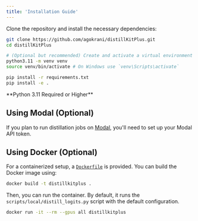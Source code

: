 ```yaml
---
title: 'Installation Guide'
---
```

Clone the repository and install the necessary dependencies:

```bash
git clone https://github.com/agokrani/distillKitPlus.git
cd distillKitPlus

# (Optional but recommended) Create and activate a virtual environment
python3.11 -m venv venv
source venv/bin/activate # On Windows use `venv\Scripts\activate`

pip install -r requirements.txt
pip install -e .  
```
<Note>
  **Python 3.11 Required or Higher**
</Note>


## Using Modal (Optional)

If you plan to run distillation jobs on [Modal](https://modal.com/), you'll need to set up your Modal API token.

## Using Docker (Optional)

For a containerized setup, a [`Dockerfile`](https://github.com/agokrani/distillKitPlus/blob/main/Dockerfile) is provided. 
You can build the Docker image using:

```bash
docker build -t distillkitplus .
```

Then, you can run the container. By default, it runs the `scripts/local/distill_logits.py` script with the default configuration.

```bash
docker run -it --rm --gpus all distillkitplus
```


